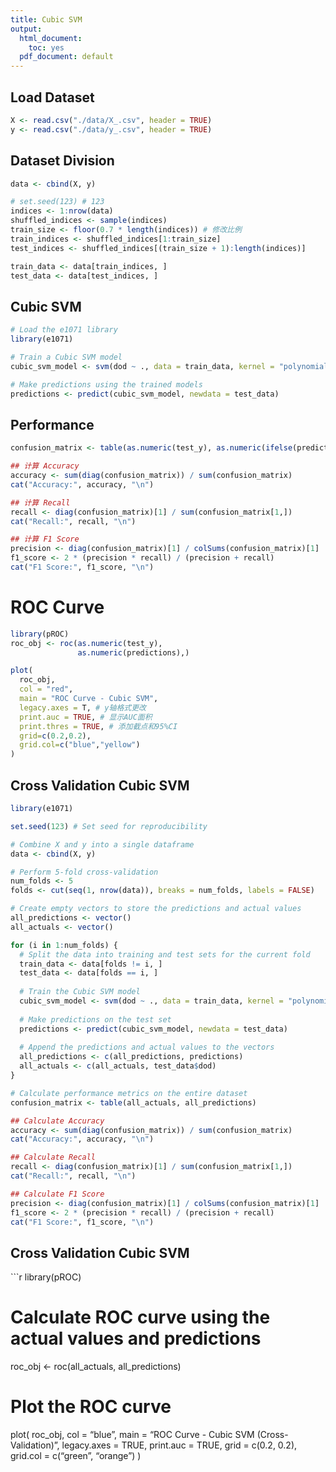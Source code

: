 ```yaml
---
title: Cubic SVM
output:
  html_document: 
    toc: yes
  pdf_document: default
---
```


## Load Dataset

```r
X <- read.csv("./data/X_.csv", header = TRUE)
y <- read.csv("./data/y_.csv", header = TRUE)
```

## Dataset Division

```r
data <- cbind(X, y)

# set.seed(123) # 123
indices <- 1:nrow(data)
shuffled_indices <- sample(indices)
train_size <- floor(0.7 * length(indices)) # 修改比例
train_indices <- shuffled_indices[1:train_size]
test_indices <- shuffled_indices[(train_size + 1):length(indices)]

train_data <- data[train_indices, ]
test_data <- data[test_indices, ]

```

## Cubic SVM

```r
# Load the e1071 library
library(e1071)

# Train a Cubic SVM model
cubic_svm_model <- svm(dod ~ ., data = train_data, kernel = "polynomial", degree = 3)

# Make predictions using the trained models
predictions <- predict(cubic_svm_model, newdata = test_data)

```

## Performance

```r
confusion_matrix <- table(as.numeric(test_y), as.numeric(ifelse(predictions > 0.5, 1, 0)))

## 计算 Accuracy
accuracy <- sum(diag(confusion_matrix)) / sum(confusion_matrix)
cat("Accuracy:", accuracy, "\n")

## 计算 Recall
recall <- diag(confusion_matrix)[1] / sum(confusion_matrix[1,])
cat("Recall:", recall, "\n")

## 计算 F1 Score
precision <- diag(confusion_matrix)[1] / colSums(confusion_matrix)[1]
f1_score <- 2 * (precision * recall) / (precision + recall)
cat("F1 Score:", f1_score, "\n")

```

# ROC Curve

```r
library(pROC)
roc_obj <- roc(as.numeric(test_y), 
               as.numeric(predictions),)

plot(
  roc_obj,
  col = "red", 
  main = "ROC Curve - Cubic SVM",
  legacy.axes = T, # y轴格式更改
  print.auc = TRUE, # 显示AUC面积
  print.thres = TRUE, # 添加截点和95%CI
  grid=c(0.2,0.2),
  grid.col=c("blue","yellow")
)
```

## Cross Validation Cubic SVM
```r
library(e1071)

set.seed(123) # Set seed for reproducibility

# Combine X and y into a single dataframe
data <- cbind(X, y)

# Perform 5-fold cross-validation
num_folds <- 5
folds <- cut(seq(1, nrow(data)), breaks = num_folds, labels = FALSE)

# Create empty vectors to store the predictions and actual values
all_predictions <- vector()
all_actuals <- vector()

for (i in 1:num_folds) {
  # Split the data into training and test sets for the current fold
  train_data <- data[folds != i, ]
  test_data <- data[folds == i, ]
  
  # Train the Cubic SVM model
  cubic_svm_model <- svm(dod ~ ., data = train_data, kernel = "polynomial", degree = 3)
  
  # Make predictions on the test set
  predictions <- predict(cubic_svm_model, newdata = test_data)
  
  # Append the predictions and actual values to the vectors
  all_predictions <- c(all_predictions, predictions)
  all_actuals <- c(all_actuals, test_data$dod)
}

# Calculate performance metrics on the entire dataset
confusion_matrix <- table(all_actuals, all_predictions)

## Calculate Accuracy
accuracy <- sum(diag(confusion_matrix)) / sum(confusion_matrix)
cat("Accuracy:", accuracy, "\n")

## Calculate Recall
recall <- diag(confusion_matrix)[1] / sum(confusion_matrix[1,])
cat("Recall:", recall, "\n")

## Calculate F1 Score
precision <- diag(confusion_matrix)[1] / colSums(confusion_matrix)[1]
f1_score <- 2 * (precision * recall) / (precision + recall)
cat("F1 Score:", f1_score, "\n")
```

## Cross Validation Cubic SVM

```r
library(pROC)

# Calculate ROC curve using the actual values and predictions
roc_obj <- roc(all_actuals, all_predictions)

# Plot the ROC curve
plot(
  roc_obj,
  col = "blue",
  main = "ROC Curve - Cubic SVM (Cross-Validation)",
  legacy.axes = TRUE,
  print.auc = TRUE,
  grid = c(0.2, 0.2),
  grid.col = c("green", "orange")
)